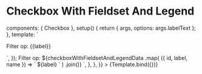 
<Meta id="vue-checkbox" title="Vue.js Component/Checkbox" component={Checkbox} argTypes={argTypes} />

# Checkbox With Fieldset And Legend

  components: { Checkbox },
  setup() {
    return { args, options: args.labelText };
  },
  template: `
  <form>
  <FormFieldset>
  <FormFieldsetLegend>Filter op:</FormFieldsetLegend>
  <FormField v-for="{id, label, name} in options" :key="id">
    <FormLabel :for="id" type="checkbox">
        <Checkbox v-bind="args" :id="id" name="name"/>
        {{label}}
    </FormLabel>
     </FormField>
    </FormFieldset>
  </form>
  `,
});

<Canvas>
  <Story
    name="Checkbox With Fieldset And Legend"
    args={{
      ...componentArgs,
      labelText: checkboxWithFieldsetAndLegendData,
    }}
    parameters={{
      docs: {
        source: {
          code: `<form>
  <FormFieldset>
  <FormFieldsetLegend>Filter op:</FormFieldsetLegend>
      ${checkboxWithFieldsetAndLegendData
        .map(
          ({ id, label, name }) => ` 
  <FormField>
    <FormLabel :for="${id}" type="checkbox">
        <Checkbox :id="${id}" name="${name}"/>
        ${label}
    </FormLabel>
  </FormField>`
        )
        .join()}
    </FormFieldset>
  </form>
`,
        },
      },
    }}
  >
    {Template.bind({})}
  </Story>
</Canvas>
